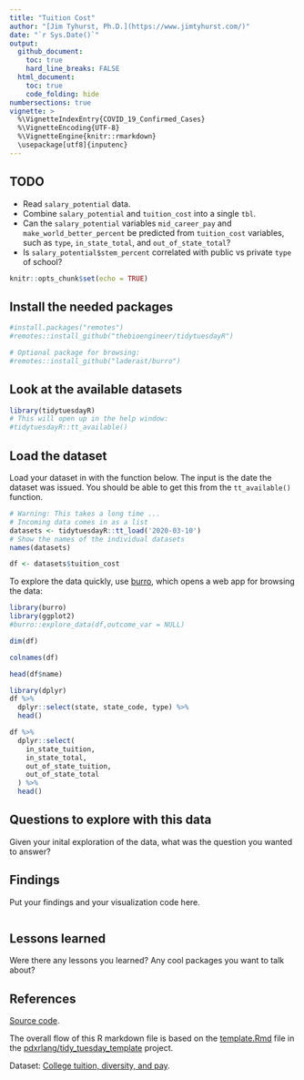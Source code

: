 ```yaml
---
title: "Tuition Cost"
author: "[Jim Tyhurst, Ph.D.](https://www.jimtyhurst.com/)"
date: "`r Sys.Date()`"
output:
  github_document:
    toc: true
    hard_line_breaks: FALSE
  html_document:
    toc: true
    code_folding: hide
numbersections: true
vignette: >
  %\VignetteIndexEntry{COVID_19_Confirmed_Cases}
  %\VignetteEncoding{UTF-8}
  %\VignetteEngine{knitr::rmarkdown}
  \usepackage[utf8]{inputenc}
---
```


## TODO

* Read `salary_potential` data.
* Combine `salary_potential` and `tuition_cost` into a single `tbl`.
* Can the `salary_potential` variables `mid_career_pay` and `make_world_better_percent` be predicted from `tuition_cost` variables, such as `type`, `in_state_total`, and `out_of_state_total`?
* Is `salary_potential$stem_percent` correlated with public vs private `type` of school?


```r
knitr::opts_chunk$set(echo = TRUE)
```

## Install the needed packages

```r
#install.packages("remotes")
#remotes::install_github("thebioengineer/tidytuesdayR")

# Optional package for browsing:
#remotes::install_github("laderast/burro")
```

## Look at the available datasets

```r
library(tidytuesdayR)
# This will open up in the help window:
#tidytuesdayR::tt_available()
```

## Load the dataset

Load your dataset in with the function below. The input is the date the dataset was issued. You should be able to get this from the `tt_available()` function.

```r
# Warning: This takes a long time ...
# Incoming data comes in as a list
datasets <- tidytuesdayR::tt_load('2020-03-10')
# Show the names of the individual datasets
names(datasets)
```

```r
df <- datasets$tuition_cost
```

To explore the data quickly, use [burro](https://github.com/laderast/burro), which opens a web app for browsing the data:

```r
library(burro)
library(ggplot2)
#burro::explore_data(df,outcome_var = NULL)
```

```r
dim(df)
```

```r
colnames(df)
```

```r
head(df$name)
```

```r
library(dplyr)
df %>% 
  dplyr::select(state, state_code, type) %>% 
  head()
```

```r
df %>% 
  dplyr::select(
    in_state_tuition, 
    in_state_total, 
    out_of_state_tuition, 
    out_of_state_total
  ) %>% 
  head()
```

## Questions to explore with this data

Given your inital exploration of the data, what was the question you wanted to answer?

## Findings

Put your findings and your visualization code here.

```r

```

## Lessons learned

Were there any lessons you learned? Any cool packages you want to talk about?

## References
[Source code](./tuition_cost.Rmd).

The overall flow of this R markdown file is based on the [template.Rmd](https://github.com/pdxrlang/tidy_tuesday_template/blob/master/template.Rmd) file in the [pdxrlang/tidy_tuesday_template](https://github.com/pdxrlang/tidy_tuesday_template/) project.

Dataset: [College tuition, diversity, and pay](https://github.com/rfordatascience/tidytuesday/tree/master/data/2020/2020-03-10).

